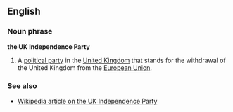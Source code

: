 ==English==
===Noun phrase===
'''the UK Independence Party'''

#A [[political party]] in the [[United Kingdom]] that stands for the withdrawal of the United Kingdom from the [[European Union]].

===See also===
*[[w:UKIP|Wikipedia article on the UK Independence Party]]